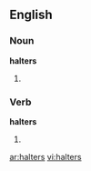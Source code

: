 ==English==

===Noun===
'''halters'''

# {{plural of|[[halter]]}}

===Verb===
'''halters'''

# {{third-person singular of|[[halter]]}}

[[ar:halters]]
[[vi:halters]]